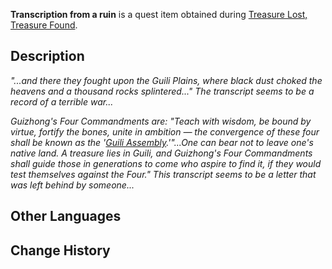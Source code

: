 {{Item Infobox
|id           = 100465
|image        = Item Transcription.png
|type         = Quest Items
|description  = The transcript seems to be a record of a terrible war...
|source1      = Obtained during the [[Treasure Lost, Treasure Found]] quest
}}
'''Transcription from a ruin''' is a quest item obtained during [[Treasure Lost, Treasure Found]].

==Description==
''"...and there they fought upon the Guili Plains, where black dust choked the heavens and a thousand rocks splintered..." The transcript seems to be a record of a terrible war...''

''Guizhong's Four Commandments are: "Teach with wisdom, be bound by virtue, fortify the bones, unite in ambition &mdash; the convergence of these four shall be known as the '[[Guili Assembly]].'"...One can bear not to leave one's native land. A treasure lies in Guili, and Guizhong's Four Commandments shall guide those in generations to come who aspire to find it, if they would test themselves against the Four." This transcript seems to be a letter that was left behind by someone...''

==Other Languages==
{{Other Languages|default_hidden = 1
|en      = Transcription from a ruin
|zhs     = 从遗迹中抄下来的文字
|zhs_rm  = Cóng Yíjī Zhōng Chāo Xiàlái de Wénzì
|zht     = 從遺蹟中抄下來的文字
|zht_rm  = Cóng Yíjī Zhōng Chāo Xiàlái de Wénzì
|ja      = 遺跡の中を写した文字
|ja_rm   = Iseki no Naka wo Utsushita Moji
|ko      = 유적에서 베낀 글
|ko_rm   = 
|es      = Transcripción de monumento
|fr      = Copie d'une inscription trouvée dans les ruines
|ru      = Надпись из руин
|th      = ตัวอักษรที่คัดลอกมาจากโบราณสถาน
|th_rm   = 
|vi      = Văn Tự Sao Chép Từ Di Tích
|de      = Aus einer Ruine abgeschriebener Text
|id      = Transkripsi dari Reruntuhan
|pt      = Transcrição das Ruínas
}}

==Change History==
{{Change History|1.0}}